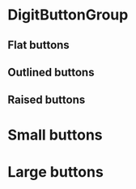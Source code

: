 
<Meta
    title="Buttons/DigitButtonGroup"
    component={DigitButtonGroup}
/>

# DigitButtonGroup

## Flat buttons

<Preview>
    <Story name="Primary flat button">
        <DigitButtonGroup primary buttons={[{text: "One"}, {text: "Two"}, {text: "Three"}]}/>
    </Story>
    <Story name="Secondary flat button">
        <DigitButtonGroup secondary  buttons={[{text: "One"}, {text: "Two"}, {text: "Three"}]}/>
    </Story>
    <Story name="Normal flat button">
        <DigitButtonGroup  buttons={[{text: "One"}, {text: "Two"}, {text: "Three"}]}/>
    </Story>
    <Story name="Disabled flat button">
        <DigitButtonGroup disabled  buttons={[{text: "One"}, {text: "Two"}, {text: "Three"}]}/>
    </Story>
</Preview>

## Outlined buttons

<Preview>
    <Story name="Primary outlined button">
        <DigitButtonGroup outlined primary  buttons={[{text: "One"}, {text: "Two"}, {text: "Three"}]}/>
    </Story>
    <Story name="Secondary outlined button">
        <DigitButtonGroup outlined secondary  buttons={[{text: "One"}, {text: "Two"}, {text: "Three"}]}/>
    </Story>
    <Story name="Normal outlined button">
        <DigitButtonGroup outlined  buttons={[{text: "One"}, {text: "Two"}, {text: "Three"}]}/>
    </Story>
    <Story name="Disabled outlined button">
        <DigitButtonGroup outlined disabled  buttons={[{text: "One"}, {text: "Two"}, {text: "Three"}]}/>
    </Story>
</Preview>

## Raised buttons

<Preview>
    <Story name="Primary raised button">
        <DigitButtonGroup raised primary  buttons={[{text: "One"}, {text: "Two"}, {text: "Three"}]}/>
    </Story>
    <Story name="Secondary raised button">
        <DigitButtonGroup raised secondary  buttons={[{text: "One"}, {text: "Two"}, {text: "Three"}]}/>
    </Story>
    <Story name="Normal raised button">
        <DigitButtonGroup raised  buttons={[{text: "One"}, {text: "Two"}, {text: "Three"}]}/>
    </Story>
    <Story name="Disabled raised button">
        <DigitButtonGroup raised disabled  buttons={[{text: "One"}, {text: "Two"}, {text: "Three"}]}/>
    </Story>
</Preview>

# Small buttons

<Preview>
    <Story name="Primary small button">
        <DigitButtonGroup small primary  buttons={[{text: "One"}, {text: "Two"}, {text: "Three"}]}/>
    </Story>
    <Story name="Secondary small button">
        <DigitButtonGroup small secondary  buttons={[{text: "One"}, {text: "Two"}, {text: "Three"}]}/>
    </Story>
    <Story name="Normal small button">
        <DigitButtonGroup small  buttons={[{text: "One"}, {text: "Two"}, {text: "Three"}]}/>
    </Story>
    <Story name="Disabled small button">
        <DigitButtonGroup small disabled  buttons={[{text: "One"}, {text: "Two"}, {text: "Three"}]}/>
    </Story>
</Preview>

# Large buttons

<Preview>
    <Story name="Primary large button">
        <DigitButtonGroup large primary  buttons={[{text: "One"}, {text: "Two"}, {text: "Three"}]}/>
    </Story>
    <Story name="Secondary large button">
        <DigitButtonGroup large secondary  buttons={[{text: "One"}, {text: "Two"}, {text: "Three"}]}/>
    </Story>
    <Story name="Normal large button">
        <DigitButtonGroup large  buttons={[{text: "One"}, {text: "Two"}, {text: "Three"}]}/>
    </Story>
    <Story name="Disabled large button">
        <DigitButtonGroup large disabled  buttons={[{text: "One"}, {text: "Two"}, {text: "Three"}]}/>
    </Story>
</Preview>

<Props of={DigitButtonGroup} />
